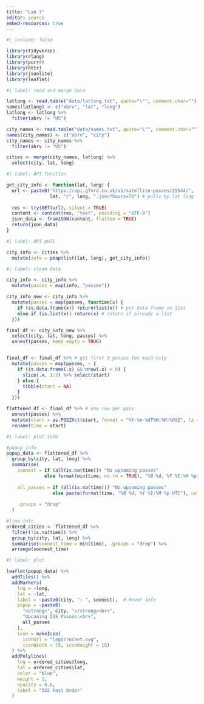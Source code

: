 ```yaml
---
title: "Lab 7"
editor: source
embed-resources: true
---
```


```r
#| include: false

library(tidyverse)
library(rlang)
library(purrr)
library(httr)
library(jsonlite)
library(leaflet)
```

```r
#| label: read and merge data

latlong <- read.table("data/latlong.txt", quote="\"", comment.char="")
names(latlong) <- c("abrv", "lat", "long")
latlong <- latlong %>%
  filter(abrv != "US")

city_names <- read.table("data/names.txt", quote="\"", comment.char="")
names(city_names) <- c("abrv", "city")
city_names <- city_names %>%
  filter(abrv != "US")

cities <- merge(city_names, latlong) %>%
  select(city, lat, long)
```

```r
#| label: API function

get_city_info <- function(lat, long) {
  url <- paste0("https://api.g7vrd.co.uk/v1/satellite-passes/25544/",
                lat, "/", long, ".json?hours=72") # pulls by lat long
  
  res <- try(GET(url), silent = TRUE)
  content <- content(res, "text", encoding = "UTF-8")
  json_data <- fromJSON(content, flatten = TRUE)
  return(json_data)
}
```

```r
#| label: API pull

city_info <- cities %>%
  mutate(info = pmap(list(lat, long), get_city_info))
```


```r
#| label: clean data

city_info <- city_info %>%
  mutate(passes = map(info, "passes"))

city_info_new <- city_info %>%
  mutate(passes = map(passes, function(x) {
    if (is.data.frame(x)) return(list(x)) # put data frame in list
    else if (is.list(x)) return(x) # return if already a list
  }))

final_df <- city_info_new %>%
  select(city, lat, long, passes) %>%
  unnest(passes, keep_empty = TRUE)


final_df <- final_df %>% # get first 3 passes for each city
  mutate(passes = map(passes, ~ {
    if (is.data.frame(.x) && nrow(.x) > 0) {
      slice(.x, 1:3) %>% select(start)
    } else {
      tibble(start = NA)
    }
  }))

flattened_df <- final_df %>% # one row per pass
  unnest(passes) %>%
  mutate(start = as.POSIXct(start, format = "%Y-%m-%dT%H:%M:%OSZ", tz = "UTC")) %>%
  rename(time = start)

```


```r
#| label: plot info

#popup info
popup_data <- flattened_df %>%
  group_by(city, lat, long) %>%
  summarise(
    soonest = if (all(is.na(time))) "No upcoming passes" 
              else format(min(time, na.rm = TRUE), "%B %d, %Y %I:%M %p UTC"),
    
    all_passes = if (all(is.na(time))) "No upcoming passes"
                 else paste(format(time, "%B %d, %Y %I:%M %p UTC"), collapse = "<br>"),
    
    .groups = "drop"
  )

#line info
ordered_cities <- flattened_df %>%
  filter(!is.na(time)) %>%
  group_by(city, lat, long) %>%
  summarise(soonest_time = min(time), .groups = "drop") %>%
  arrange(soonest_time)
```

```r
#| label: plot

leaflet(popup_data) %>%
  addTiles() %>%
  addMarkers(
    lng = ~long,
    lat = ~lat,
    label = ~paste0(city, ": ", soonest),  # Hover info
    popup = ~paste0(
      "<strong>", city, "</strong><br>",
      "Upcoming ISS Passes:<br>",
      all_passes
    ),
    icon = makeIcon(
      iconUrl = "logo/rocket.svg",
      iconWidth = 15, iconHeight = 15)
  ) %>%
  addPolylines(
    lng = ordered_cities$long,
    lat = ordered_cities$lat,
    color = "blue",
    weight = 1,
    opacity = 0.8,
    label = "ISS Pass Order"
  )
```



